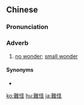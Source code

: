 {{also|难怪}}
==Chinese==
{{zh-forms|s=难怪}}

===Pronunciation===
{{zh-pron
|m=nánguài
|c=naan4 gwaai3
|h=pfs=nàn-koai
|mn=lân-koài
|cat=adv
}}

===Adverb===
{{zh-adv}}

# [[no wonder]]; [[small wonder]]

====Synonyms====
* {{zh-l|怪不得}}

[[ko:難怪]]
[[hu:難怪]]
[[ja:難怪]]